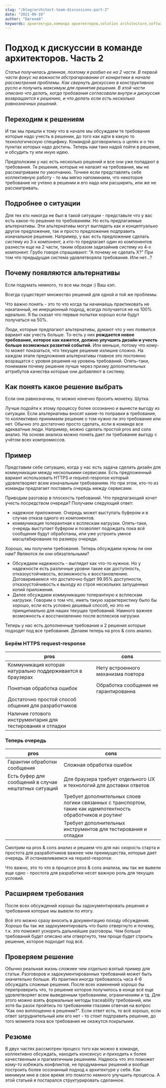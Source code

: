 ---
slug: "/blog/architect-team-discussions-part-2"
date: "2021-09-19"
author: "Евгений"
keywords: архитектура,команда архитекторов,solution architecture,software architect,командные процессы,конфликты,требования
---

# Подход к дискуссии в команде архитекторов. Часть 2

*Статья получилась длинная, поэтому я разбил ее на 2 части. В первой части фокус на важности
абстрагировании от конкретики в начале рассмотрения проблемы. Как свернуть дискуссию в конструктивное
русло и получить максимум для принятия решения. В этой части описано что делать, когда
требования согласовали внутри и дискуссия возвращается к решению, и что делать если есть несколько
равнозначных решений.*

## Переходим к решениям

<!-- cut -->
И так мы пришли к тому что в начале мы обсуждаем те требования которые надо учесть в решении,
до того как идти в какую то технологическую специфику.
Командой договорились о целях и о тех пунктах которых надо достичь. Теперь нам таки надой пойти в решение,
и обсудить ту или иную идею.

Предположим у нас есть несколько решений и все они уже попадают в требования. Те решения, которые не налазят на требования, мы не рассматриваем по умолчанию.
Точнее если представлять себе коллективную работу - то мы мягко напоминаем, что некоторое требование не учтено в решении и его надо или расширить,
или же не рассматривать.
<!-- cut -->

## Подробнее о ситуации

Для тех кто никогда не был в такой ситуации - представьте что у вас есть какое-то решение по требованиям. Но есть предлагаемые альтернативы.
Эти альтернативы могут выглядеть как и концептуально другое предложение, так и просто предложение подправить изначальное решение.
Например, у вас есть предложение сделать систему из 3‑х компонент, а кто-то предлагает один из компонентов разнести еще на 2 части, таким образом
задизайнив систему из 4-х компонент.
Грубо говоря спрашивают: "А почему не сделать Х?"
При том что предыдущая система удовлетворяла требования. Или нет...?

## Почему появляются альтернативы

Если подумать немного, то все мы люди :) Ваш кэп.

Всегда существует множество решений для одной и той же проблемы.

Что важно понять - это то что когда ты начинаешь практиковать не накатанный, не инерционный подход, всегда получается не на 100% идеально.
Я бы сказал что первые попытки хорошо если будут получаться на 50%.

Люди, которые предлагают альтернативы, думают что у них появился вариант как учесть больше.
То-есть у них **рождается новое требование, которое как кажется, должно улучшить дизайн и учесть больше возможных развитий событий.**
Или меньше, потому что кому-то может показаться, что текущее решение излишне сложно.
На каждом этапе предложения альтернативы главное это постоянно возращатся с уровня решения на уровень требований. Опять-таки, понимаем почему решение лучше через призму дополнительных аттрибутов качества которые они добавляют в систему.

## Как понять какое решение выбрать

Если они равнозначны, то можно конечно бросить монетку. Шутка.

Лучше подойти к этому процессу более осознанно и вынести выгоду из ситуации.
Если альтернативы вносят какие-то поправки в требования, то коллективно принимаем решение о том нужно ли это требование или нет.
Обычно это достаточно просто сделать, если в команде все адекватные люди.
Например, можно сделать простой pros and cons анализ.
На основе анализа можно понять дает ли требование выгоду с учётом всех компромиссов.

## Пример

Представим себе ситуацию, когда у нас есть задача сделать дизайн для коммуникации между несколькими сервисами.
Есть предложенный вариант использовать HTTPS и request-response который удовлетворяет всем изначальным требованиям.
Но при этом, кто-то из команды предлагает поставить очередь между сервисами.

Приводим разговор в плоскость требований. Что предлагающий хочет учесть посредством очереди?
Получаем следующий ответ:
- надежное приложение. Очередь может выступать буфером и в случае отказа одного из компонентов.
- коммуникация толерантная к всплескам нагрузки. Опять-таки, очередь выступает буфером и позволяет подождать пока всё сообщения будут обработаны, или уже устроить умное масштабирование по размеру очереди.

Хорошо, мы получили требования. Теперь обсуждаем нужны ли они нам? Являются ли они обязательными?

- Обсуждаем надежность - выглядит как что-то нужное. Но у надежности есть различные уровни такие как доступность, отказоустойчивость, возможность к восстановлению.
Договариваемся что достаточно будет 99.95% доступности, отказоустойчивость к выходу из строя нескольких запущенных копий приложения.
- Далее обсуждаем коммуникацию толерантную к всплескам нагрузки. Говорим о том что, иметь такую характеристику было бы хорошо, если есть условно дешевый способ, но это не принципиально для наших текущих требований. Намного важнее возможность к восстановлению после всплесков нагрузки.

Теперь у нас есть дополненные требования и 2 решения которые подходят под все требования. Делаем теперь на pros & cons анализ.

### Берём HTTPS request-response

| pros | cons |
|---|---|
| Коммуникация которая натурально поддерживается в браузерах | Нету встроенного механизма повтора |
| Понятная обработка ошибок | Обработка сообщения не гарантированна |
| Достаточно простой способ общения для разработчиков |  |
| Наличие готового инструментария для тестирования и отладки |  |

### Теперь очередь

| pros | cons |
|---|---|
| Гарантии обработки сообщения | Сложная обработка ошибок |
| Есть буфер для сообщений в случае нештатных ситуаций | Для браузера требует отдельного UX и технологий для доставки ответов |
|  | Требует дополнительных слоев логики связанных с транспортом, такие как идемпотентность обработчиков и роутинг |
|  | Требует дополнительных инструментов для тестирования и отладки |

Смотрим на pros & cons анализ и решаем что для нас скорость старта и простота для разработчиков важнее чем преимущества, которые дает очередь.
И останавливаемся на request-response.

Что важно, это то что в процессе pros & cons анализа, мы так же вывели еще одно - простота для разработки несет важную роль для текущих условий.

## Расширяем требования

После всех обсуждений хорошо бы задокументировать решения и требования которые мы вывели по итогу.

Всё это можно сразу вносить в документацию походу обсуждения.
Хорошо бы так же задокументировать что было отвергнуто и почему, т.к. это поможет ускорить дальнейшие разговоры. Чем больше требований будет описано или отвергнуто, тем проще будет строить решение, которое подходит под всё.

## Проверяем решение

Обычно реальная жизнь сложнее чем отдельно взятый пример для статьи. Разговоров и задокументированных требований может быть значительно больше.
Из практики иногда требовалось часа 4-6 обсуждать сложные решения.
После всех изменений хорошо бы перепроверить что, то решение которое получилось в конце всё еще удовлетворяет всем выведенным требованиям, ограничениям и тд.
Для этого можно взять формальные методы traceability требований, или хотя бы разок пройтись по требованиям глазами отвечая на вопрос "Как оно воплощенно в решении?".
Если ответ есть, то всё хорошо, если ответ затруднительный или его нет - то стоит подправить решение, до того момента пока все требования не окажутся покрытыми.

## Резюме

В двух частях рассмотрен процесс того как можно в команде, коллективно обсуждать, находить консенсус и приходить к более качественным и прагматичным решениям.
Надеюсь что это поможет кому-то избежать конфликтов, не продуманных решений и вообще построить более осознанный подход к архитектуре у себя.
Как минимум мне в свое время это помогло немного улучшить процессы. А этой статьей я постарался структурировать сделанное.
